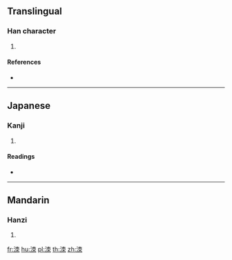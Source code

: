 {{character info/new}}
==Translingual==

===Han character===
{{Han char|rn=85|rad=水|as=06|sn=9|four=|canj=EDB|ids=⿰氵朿}}

# {{defn|Han|sort=水06}}

====References====
* {{Han ref|kx=0620.060|dkj=17375|dj=1015.100|hdz=31603.040|uh=6D13|ud=27923}}

----

==Japanese==

===Kanji===
{{ja-kanji|grade=|rs=水06}}

# {{defn|lang=ja|sort=水06}}

====Readings====
* {{ja-readings|on=[[さく]] (saku), [[しゃく]] (shaku), [[せき]] (seki), [[し]] (shi), [[じ]] (ji)|kun=[[そぼうる]] (sobouru), [[ひたす]] (hitasu)}}

----

==Mandarin==

===Hanzi===
{{cmn-hanzi|pin=[[sè]] ([[se4]]), [[qì]] ([[qi4]]), [[zì]] ([[zi4]])|wg=se<sup>4</sup>, ch'i<sup>4</sup>, tzu<sup>4</sup>}}

# {{defn|lang=cmn|sort=水06}}

[[fr:洓]]
[[hu:洓]]
[[pl:洓]]
[[th:洓]]
[[zh:洓]]